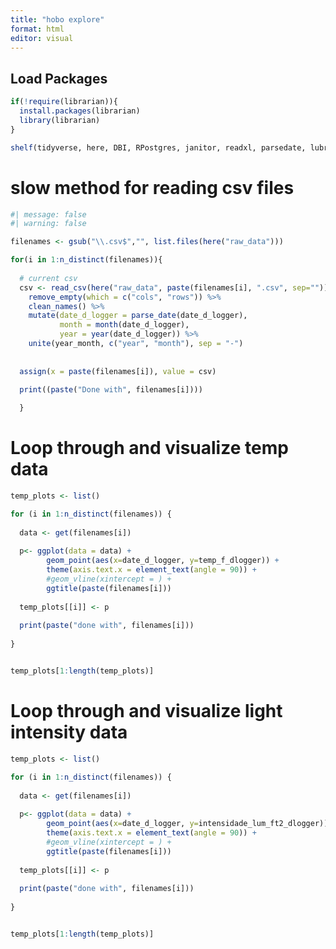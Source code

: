 ```yaml
---
title: "hobo explore"
format: html
editor: visual
---
```


## Load Packages

```r

if(!require(librarian)){
  install.packages(librarian)
  library(librarian)
}

shelf(tidyverse, here, DBI, RPostgres, janitor, readxl, parsedate, lubridate)

```

# slow method for reading csv files

```r
#| message: false
#| warning: false

filenames <- gsub("\\.csv$","", list.files(here("raw_data")))

for(i in 1:n_distinct(filenames)){
  
  # current csv
  csv <- read_csv(here("raw_data", paste(filenames[i], ".csv", sep="")), skip = 1) %>% 
    remove_empty(which = c("cols", "rows")) %>% 
    clean_names() %>% 
    mutate(date_d_logger = parse_date(date_d_logger),
           month = month(date_d_logger),
           year = year(date_d_logger)) %>% 
    unite(year_month, c("year", "month"), sep = "-")
    
  
  assign(x = paste(filenames[i]), value = csv) 
  
  print((paste("Done with", filenames[i])))

  }

```

# Loop through and visualize temp data
```r

temp_plots <- list()

for (i in 1:n_distinct(filenames)) {
  
  data <- get(filenames[i])
  
  p<- ggplot(data = data) +
        geom_point(aes(x=date_d_logger, y=temp_f_dlogger)) +
        theme(axis.text.x = element_text(angle = 90)) +
        #geom_vline(xintercept = ) +
        ggtitle(paste(filenames[i]))
  
  temp_plots[[i]] <- p
  
  print(paste("done with", filenames[i]))
  
}


temp_plots[1:length(temp_plots)]
```
# Loop through and visualize light intensity data
```r

temp_plots <- list()

for (i in 1:n_distinct(filenames)) {
  
  data <- get(filenames[i])
  
  p<- ggplot(data = data) +
        geom_point(aes(x=date_d_logger, y=intensidade_lum_ft2_dlogger)) +
        theme(axis.text.x = element_text(angle = 90)) +
        #geom_vline(xintercept = ) +
        ggtitle(paste(filenames[i]))
  
  temp_plots[[i]] <- p
  
  print(paste("done with", filenames[i]))
  
}


temp_plots[1:length(temp_plots)]

```
